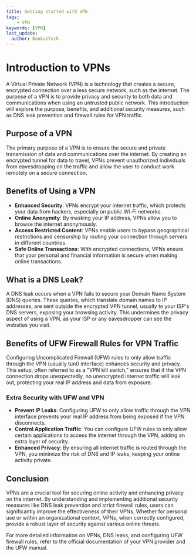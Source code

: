 ```yaml
---
title: Getting started with VPN
tags:
    - VPN
keywords: [VPN]
last_update:
  author: BankaiTech
---
```



# Introduction to VPNs

A Virtual Private Network (VPN) is a technology that creates a secure, encrypted connection over a less secure network, such as the internet. The purpose of a VPN is to provide privacy and security to both data and communications when using an untrusted public network. This introduction will explore the purpose, benefits, and additional security measures, such as DNS leak prevention and firewall rules for VPN traffic.

## Purpose of a VPN

The primary purpose of a VPN is to ensure the secure and private transmission of data and communications over the internet. By creating an encrypted tunnel for data to travel, VPNs prevent unauthorized individuals from eavesdropping on the traffic and allow the user to conduct work remotely on a secure connection.

## Benefits of Using a VPN

- **Enhanced Security**: VPNs encrypt your internet traffic, which protects your data from hackers, especially on public Wi-Fi networks.
- **Online Anonymity**: By masking your IP address, VPNs allow you to browse the internet anonymously.
- **Access Restricted Content**: VPNs enable users to bypass geographical restrictions and censorship by routing your connection through servers in different countries.
- **Safe Online Transactions**: With encrypted connections, VPNs ensure that your personal and financial information is secure when making online transactions.

## What is a DNS Leak?

A DNS leak occurs when a VPN fails to secure your Domain Name System (DNS) queries. These queries, which translate domain names to IP addresses, are sent outside the encrypted VPN tunnel, usually to your ISP's DNS servers, exposing your browsing activity. This undermines the privacy aspect of using a VPN, as your ISP or any eavesdropper can see the websites you visit.

## Benefits of UFW Firewall Rules for VPN Traffic

Configuring Uncomplicated Firewall (UFW) rules to only allow traffic through the VPN (usually tun0 interface) enhances security and privacy. This setup, often referred to as a "VPN kill switch," ensures that if the VPN connection drops unexpectedly, no unencrypted internet traffic will leak out, protecting your real IP address and data from exposure.

### Extra Security with UFW and VPN

- **Prevent IP Leaks**: Configuring UFW to only allow traffic through the VPN interface prevents your real IP address from being exposed if the VPN disconnects.
- **Control Application Traffic**: You can configure UFW rules to only allow certain applications to access the internet through the VPN, adding an extra layer of security.
- **Enhanced Privacy**: By ensuring all internet traffic is routed through the VPN, you minimize the risk of DNS and IP leaks, keeping your online activity private.

## Conclusion

VPNs are a crucial tool for securing online activity and enhancing privacy on the internet. By understanding and implementing additional security measures like DNS leak prevention and strict firewall rules, users can significantly improve the effectiveness of their VPNs. Whether for personal use or within an organizational context, VPNs, when correctly configured, provide a robust layer of security against various online threats.

For more detailed information on VPNs, DNS leaks, and configuring UFW firewall rules, refer to the official documentation of your VPN provider and the UFW manual.

<BuyMeACoffeeButton />
